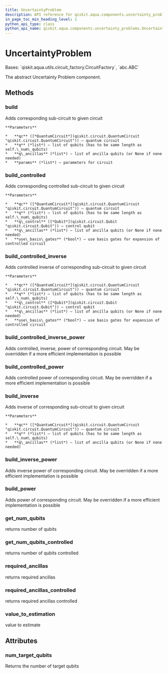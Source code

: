 ```yaml
---
title: UncertaintyProblem
description: API reference for qiskit.aqua.components.uncertainty_problems.UncertaintyProblem
in_page_toc_min_heading_level: 1
python_api_type: class
python_api_name: qiskit.aqua.components.uncertainty_problems.UncertaintyProblem
---
```


# UncertaintyProblem

<Class id="qiskit.aqua.components.uncertainty_problems.UncertaintyProblem" isDedicatedPage={true} github="https://github.com/qiskit-community/qiskit-aqua/tree/stable/0.9/qiskit/aqua/components/uncertainty_problems/uncertainty_problem.py" signature="UncertaintyProblem(num_qubits)" modifiers="class">
  Bases: `qiskit.aqua.utils.circuit_factory.CircuitFactory`, `abc.ABC`

  The abstract Uncertainty Problem component.

  ## Methods

  <span id="qiskit-aqua-components-uncertainty-problems-uncertaintyproblem-build" />

  ### build

  <Function id="qiskit.aqua.components.uncertainty_problems.UncertaintyProblem.build" signature="UncertaintyProblem.build(qc, q, q_ancillas=None, params=None)" modifiers="abstract">
    Adds corresponding sub-circuit to given circuit

    **Parameters**

    *   **qc** ([*QuantumCircuit*](qiskit.circuit.QuantumCircuit "qiskit.circuit.QuantumCircuit")) – quantum circuit
    *   **q** (*list*) – list of qubits (has to be same length as self.\_num\_qubits)
    *   **q\_ancillas** (*list*) – list of ancilla qubits (or None if none needed)
    *   **params** (*list*) – parameters for circuit
  </Function>

  <span id="qiskit-aqua-components-uncertainty-problems-uncertaintyproblem-build-controlled" />

  ### build\_controlled

  <Function id="qiskit.aqua.components.uncertainty_problems.UncertaintyProblem.build_controlled" signature="UncertaintyProblem.build_controlled(qc, q, q_control, q_ancillas=None, use_basis_gates=True)">
    Adds corresponding controlled sub-circuit to given circuit

    **Parameters**

    *   **qc** ([*QuantumCircuit*](qiskit.circuit.QuantumCircuit "qiskit.circuit.QuantumCircuit")) – quantum circuit
    *   **q** (*list*) – list of qubits (has to be same length as self.\_num\_qubits)
    *   **q\_control** ([*Qubit*](qiskit.circuit.Qubit "qiskit.circuit.Qubit")) – control qubit
    *   **q\_ancillas** (*list*) – list of ancilla qubits (or None if none needed)
    *   **use\_basis\_gates** (*bool*) – use basis gates for expansion of controlled circuit
  </Function>

  <span id="qiskit-aqua-components-uncertainty-problems-uncertaintyproblem-build-controlled-inverse" />

  ### build\_controlled\_inverse

  <Function id="qiskit.aqua.components.uncertainty_problems.UncertaintyProblem.build_controlled_inverse" signature="UncertaintyProblem.build_controlled_inverse(qc, q, q_control, q_ancillas=None, use_basis_gates=True)">
    Adds controlled inverse of corresponding sub-circuit to given circuit

    **Parameters**

    *   **qc** ([*QuantumCircuit*](qiskit.circuit.QuantumCircuit "qiskit.circuit.QuantumCircuit")) – quantum circuit
    *   **q** (*list*) – list of qubits (has to be same length as self.\_num\_qubits)
    *   **q\_control** ([*Qubit*](qiskit.circuit.Qubit "qiskit.circuit.Qubit")) – control qubit
    *   **q\_ancillas** (*list*) – list of ancilla qubits (or None if none needed)
    *   **use\_basis\_gates** (*bool*) – use basis gates for expansion of controlled circuit
  </Function>

  <span id="qiskit-aqua-components-uncertainty-problems-uncertaintyproblem-build-controlled-inverse-power" />

  ### build\_controlled\_inverse\_power

  <Function id="qiskit.aqua.components.uncertainty_problems.UncertaintyProblem.build_controlled_inverse_power" signature="UncertaintyProblem.build_controlled_inverse_power(qc, q, q_control, power, q_ancillas=None, use_basis_gates=True)">
    Adds controlled, inverse, power of corresponding circuit. May be overridden if a more efficient implementation is possible
  </Function>

  <span id="qiskit-aqua-components-uncertainty-problems-uncertaintyproblem-build-controlled-power" />

  ### build\_controlled\_power

  <Function id="qiskit.aqua.components.uncertainty_problems.UncertaintyProblem.build_controlled_power" signature="UncertaintyProblem.build_controlled_power(qc, q, q_control, power, q_ancillas=None, use_basis_gates=True)">
    Adds controlled power of corresponding circuit. May be overridden if a more efficient implementation is possible
  </Function>

  <span id="qiskit-aqua-components-uncertainty-problems-uncertaintyproblem-build-inverse" />

  ### build\_inverse

  <Function id="qiskit.aqua.components.uncertainty_problems.UncertaintyProblem.build_inverse" signature="UncertaintyProblem.build_inverse(qc, q, q_ancillas=None)">
    Adds inverse of corresponding sub-circuit to given circuit

    **Parameters**

    *   **qc** ([*QuantumCircuit*](qiskit.circuit.QuantumCircuit "qiskit.circuit.QuantumCircuit")) – quantum circuit
    *   **q** (*list*) – list of qubits (has to be same length as self.\_num\_qubits)
    *   **q\_ancillas** (*list*) – list of ancilla qubits (or None if none needed)
  </Function>

  <span id="qiskit-aqua-components-uncertainty-problems-uncertaintyproblem-build-inverse-power" />

  ### build\_inverse\_power

  <Function id="qiskit.aqua.components.uncertainty_problems.UncertaintyProblem.build_inverse_power" signature="UncertaintyProblem.build_inverse_power(qc, q, power, q_ancillas=None)">
    Adds inverse power of corresponding circuit. May be overridden if a more efficient implementation is possible
  </Function>

  <span id="qiskit-aqua-components-uncertainty-problems-uncertaintyproblem-build-power" />

  ### build\_power

  <Function id="qiskit.aqua.components.uncertainty_problems.UncertaintyProblem.build_power" signature="UncertaintyProblem.build_power(qc, q, power, q_ancillas=None)">
    Adds power of corresponding circuit. May be overridden if a more efficient implementation is possible
  </Function>

  <span id="qiskit-aqua-components-uncertainty-problems-uncertaintyproblem-get-num-qubits" />

  ### get\_num\_qubits

  <Function id="qiskit.aqua.components.uncertainty_problems.UncertaintyProblem.get_num_qubits" signature="UncertaintyProblem.get_num_qubits()">
    returns number of qubits
  </Function>

  <span id="qiskit-aqua-components-uncertainty-problems-uncertaintyproblem-get-num-qubits-controlled" />

  ### get\_num\_qubits\_controlled

  <Function id="qiskit.aqua.components.uncertainty_problems.UncertaintyProblem.get_num_qubits_controlled" signature="UncertaintyProblem.get_num_qubits_controlled()">
    returns number of qubits controlled
  </Function>

  <span id="qiskit-aqua-components-uncertainty-problems-uncertaintyproblem-required-ancillas" />

  ### required\_ancillas

  <Function id="qiskit.aqua.components.uncertainty_problems.UncertaintyProblem.required_ancillas" signature="UncertaintyProblem.required_ancillas()">
    returns required ancillas
  </Function>

  <span id="qiskit-aqua-components-uncertainty-problems-uncertaintyproblem-required-ancillas-controlled" />

  ### required\_ancillas\_controlled

  <Function id="qiskit.aqua.components.uncertainty_problems.UncertaintyProblem.required_ancillas_controlled" signature="UncertaintyProblem.required_ancillas_controlled()">
    returns required ancillas controlled
  </Function>

  <span id="qiskit-aqua-components-uncertainty-problems-uncertaintyproblem-value-to-estimation" />

  ### value\_to\_estimation

  <Function id="qiskit.aqua.components.uncertainty_problems.UncertaintyProblem.value_to_estimation" signature="UncertaintyProblem.value_to_estimation(value)">
    value to estimate
  </Function>

  ## Attributes

  ### num\_target\_qubits

  <Attribute id="qiskit.aqua.components.uncertainty_problems.UncertaintyProblem.num_target_qubits">
    Returns the number of target qubits
  </Attribute>
</Class>

